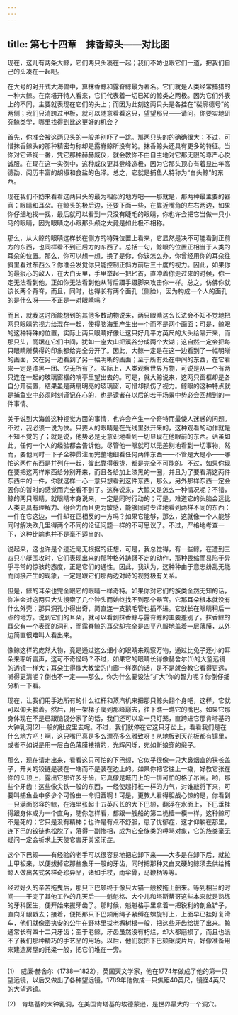 ```yaml
---
---
---
```

title: 第七十四章　抹香鲸头——对比图
---






现在，这儿有两条大鲸，它们两只头凑在一起；我们不妨也跟它们一道，把我们自己的头凑在一起吧。

在大号的对开式大海兽中，算抹香鲸和露脊鲸最为著名。它们就是人类经常捕猎的一种大鲸。在南塔开特人看来，它们代表着一切已知的鲸类之两极。因为它们外表上的不同，主要就表现在它们的头上；而因为此刻这两只头是各挂在“裴廓德号”的两侧；我们只消跨过甲板，就可以随意看看这只，望望那只——请问，你要实地研究鲸类学，哪里找得到比这更好的机会？

首先，你准会被这两只头的一般差别吓了一跳。那两只头的的确确很大；不过，可惜抹香鲸头的那种精密匀称却是露脊鲸所没有的。抹香鲸头还具有更多的特征。当你对它谛视一番，凭它那种赫赫威仪，就会教你不由自主地对它那无限的尊严心悦诚服。在现在这一实例中，这种威仪更其登峰造极，因为它那头顶心有着显出年高德劭、阅历丰富的胡椒和食盐的色泽。总之，它就是捕鱼人特称为“白头鲸”的东西。

现在我们不妨来看看这两只头的最为相似的地方吧——那就是，那两种最主要的器官：眼睛和耳朵。在鲸头的极后边，还要下面一些，在靠近嘴角的左右两边，如果你仔细地找一找，最后就可以看到一只没有睫毛的眼睛，你也许会把它当做一只小马的眼睛，因为眼睛之小跟那头颅之大竟是如此极不相称。

那么，从大鲸的眼睛这样长在侧方的特殊位置上看来，它显然是决不可能看到正前方的东西，也同样看不到正后方的东西了。总括一句，鲸眼的位置正相当于人类的耳朵的位置。那么，你可以想一想，换了是你，你该怎么办，你曾经用你的耳朵往斜里看过东西么？你准会发觉你只能控制正斜方前后三十度的视力。因此，如果你的最狠心的敌人，在大白天里，手里举起一把匕首，直冲着你走过来的时候，你一定无法看到他，正如你无法看到他从背后蹑手蹑脚来攻击你一样。总之，仿佛你就该长两个背脊，而且，同时，也得长有两个面孔（侧脸），因为构成一个人的面孔的是什么呀——不正是一对眼睛吗？

而且，就我这时所能想到的其他多数动物说来，两只眼睛这么长法会不知不觉地把两只眼睛的视力给混在一起，使得脑海里产生出一个而不是两个画面；可是，鲸眼的这种特殊的位置，实际上两只眼睛好像让这只好几平方英尺的大头给隔开来，而那只头，高踞在它们中间，犹如一座大山把溪谷分成两个大湖；这自然一定会把每只眼睛所获得的印象都给完全分开了。因此，大鲸一定是在这一边看到了一幅明晰的画面，又在另一边看到了另一幅明晰的画面；至于所有处在中间的东西，在它看来一定是漆黑一团、空无所有了。实际上，人类观察世界万物，可说是从一个有两只连在一起的玻璃窗框的哨亭里望出去的。可是，就大鲸说来，这两只窗框却是各自分开装置，结果虽是两扇明亮的玻璃窗，可惜却损伤了视力。鲸眼的这种特点就是捕鱼业中必须时刻谨记在心的，也是读者在以后的若干场景中势必会回想到的一件事情。



关于说到大海兽这种视觉方面的事情，也许会产生一个奇特而最使人迷惑的问题。不过，我必须一说为快。只要人的眼睛是在光线里张开来的，这种观看的动作就是不知不觉的了；就是说，他势必是无意识地看到一切显现在他眼前的东西。话虽如此，任何一个人的经验都会告诉他，尽管他一眼就可以无差别地看到一切事物，然而，要他同时一下子全神贯注而完整地细看任何两件东西——不管是大是小——哪怕这两件东西是并列在一起，彼此靠得很拢，都是完全不可能的。不过，如果你现在要把这两样东西给分别开来，而且各给加上漆黑的一圈，并且为了要看清这两件东西中的一件，你就这样一心一意只想看到这件东西，那么，另外那样东西一定会因你的暂时的感觉而完全看不到了。这样说来，大鲸又是怎么一种情况呢？不错，鲸的两只眼睛，就眼睛本身说来，一定是同时行动的；可是，难道它的头脑会远比人类更具有理解力、组合力而且更为敏感，能够同时专注地看到两样不同的东西：一件在它这边，一件却在正相反的一方吗？如果它能够，那么，这就像一个人能够同时解决欧几里得两个不同的论证问题一样的不可思议了。不过，严格地考查一下，这种比喻也并不是毫不适当的。

说起来，这也许是个迹近毫无根据的狂想，可是，我总觉得，有一些鲸，在遭到三四只小艇围攻时，它们表现出来的那种格外踌躇不定的动作，那种畏缩而易陷于异乎寻常的惊骇的态度，正是它们的通性。因此，我认为，这种种由于意志纷乱无能而间接产生的现象，一定是跟它们那两边对峙的视觉极有关系。

但是，鲸的耳朵也完全跟它的眼睛一样奇特。如果你对它们的族类全然无知的话，你准会对这两只大头搜索了几个钟头而始终找不到那个器官。它那耳朵根本就没有什么外壳；那只洞孔小得出奇，简直连一支鹅毛管也插不进。它就长在眼睛稍后一点的地方。说到它们的耳朵，就可以看到抹香鲸与露脊鲸的主要差别了。抹香鲸的耳朵有一个表面的洞孔，而露脊鲸的耳朵却完全是四平八服地盖着一层薄膜，从外边简直很难叫人看出来。

像鲸这样的庞然大物，竟是通过这么细小的眼睛来观察万物，通过比兔子还小的耳朵来聆听雷声，这可不奇怪吗？不过，如果它的眼睛长得像赫舍尔(1)的大望远镜的透镜一样大；耳朵生得像大教堂的门廊一样宽的话，是不是就会教它看得更远，听得更清呢？倒也不一定——那么，你为什么要设法“扩大”你的智力呢？你倒仔细分析一下看。

现在，让我们用手边所有的什么杠杆和蒸汽机来把那只鲸头翻个身吧，这样，它就可以仰天躺着。然后，用一架梯子爬到那峰巅去，往下瞧一瞧它的嘴巴。如果它那身体现在不是已跟脑袋分家了的话，我们还可以拿一只灯笼，直跨进它那肯塔基的大钟乳洞(2)一般的肚皮里去呢。不过，我们就停在它这只牙齿上，看看我们是在什么地方吧！啊，这只嘴巴真是多么漂亮多么雅致呀！从地板到天花板都有镶里，或者不如说是用一层白色薄膜裱褙的，光辉闪烁，宛如新娘穿的缎子。

那么，现在请走出来，看看这只可怕的下巴颏，它似乎很像一只大鼻烟盒的狭长盖子，开关的铰链是装在一端而不是装在边上的。如果你把它往上一撬，好教它张在你的头顶上，露出它那许多牙齿，它真像是城门上的一排可怕的格子吊闸。哟，那些个牙齿！这些像尖铁一般的东西，一经使起打桩一样的力气，对谁敲将下来，可要叫捕鱼业中多少个可怜虫一命归西啊！可是，更教人看得胆战心惊的是，你看到一只满面怒容的鲸，在海里张起十五英尺长的大下巴颏，翻浮在水面上，下巴垂挂得跟身体成为一个直角，随你怎样看，都跟一艘船的第二桅樯一模一样。这种鲸可不是死的；它只是没有精神；也许是有点不舒服，患了忧郁症，这才仰躺在那里，连下巴的铰链也松脱了，落得一副惨相，成为它全族类的唾骂对象，它的族类毫无疑问一定会祈求上天使它害牙关紧闭症。

这个下巴颏——有经验的老手可以很容易地把它卸下来——大多是在卸下后，就拉上甲板来，以便拔掉它那些象牙一般的牙齿，同时把那种又白又硬的鲸须去供给捕鲸人做出各式各样奇珍异品，诸如手杖，雨伞骨，马鞭柄等等。

经过好久的辛苦拖曳后，那只下巴颏终于像只大锚一般被拖上船来。等到相当的时间——干完了其他工作的几天后——魁魁格、大个儿和塔斯蒂哥这些本来就是熟练的牙科医生，便开始来拔牙齿了。那时候，魁魁格手里拿着一把锐利的剖鱼铲子，直向牙龈戳去；接着，便把那只下巴颏用绳子紧缚在螺旋钉上，上面早已挂好复滑车，他们就像密执安的公牛在野林里拔老檞树根一般，把这些牙齿给拔了出来。鲸通常长有四十二只牙齿；至于老鲸，牙齿虽然没有朽烂，却大都磨损了，而且也派不了我们那种精巧的手艺品的用场。以后，他们就把下巴颏锯成片片，好像准备用来建造房屋的托梁一般，把它们堆在一旁。



* * *



(1)　威廉·赫舍尔（1738—1822），英国天文学家，他在1774年做成了他的第一只望远镜，以后又做出了各种望远镜。1789年他做成一只焦距40英尺，镜径4英尺的大望远镜。

(2)　肯塔基的大钟乳洞，在美国肯塔基的埃德蒙逊，是世界最大的一个洞穴。